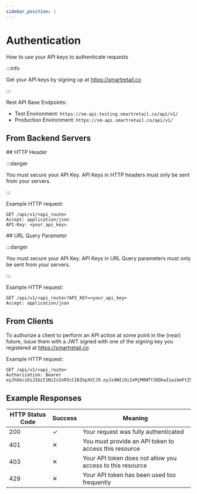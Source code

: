 ```yaml
---
sidebar_position: 1
---
```


# Authentication

How to use your API keys to authenticate requests

:::info

Get your API keys by signing up at https://smartretail.co

:::

Rest API Base Endpoints:

* Test Environment: `https://sm-api-testing.smartretail.co/api/v1/`
* Production Environment: `https://sm-api.smartretail.co/api/v1/`

## From Backend Servers

<Tabs>
<TabItem value="HTTP_Header" label="HTTP Header">
## HTTP Header

:::danger

You must secure your API Key. API Keys in HTTP headers must only be sent from your servers.

:::

Example HTTP request:

```
GET /api/v1/<api_route>
Accept: application/json
API-Key: <your_api_key>
```
</TabItem>
<TabItem value="URL_Query_Parameter" label="URL Query Parameter">
## URL Query Parameter

:::danger

You must secure your API Key. API Keys in URL Query parameters must only be sent from your servers.

:::

Example HTTP request:

```
GET /api/v1/<api_route>?API_KEY=<your_api_key>
Accept: application/json
```

</TabItem>
</Tabs>

## From Clients

To authorize a client to perform an API action at some point in the (near) future, issue them with a JWT
signed with one of the signing key you registered at https://smartretail.co

Example HTTP request:

```
GET /api/v1/<api_route>
Authorization: Bearer eyJhbGciOiJIUzI1NiIsInR5cCI6IkpXVCJ9.eyJzdWIiOiIxMjM0NTY3ODkwIiwibmFtZSI6IkpvaG4gRG9lIiwiaWF0IjoxNTE2MjM5MDIyfQ.SflKxwRJSMeKKF2QT4fwpMeJf36POk6yJV_adQssw5c
```

## Example Responses

| HTTP Status Code | Success | Meaning                                                    |
|------------------|---------|------------------------------------------------------------|
| 200              | &#10003;| Your request was fully authenticated                       |
| 401              | &#10005;| You must provide an API token to access this resource      |
| 403              | &#10005;| Your API token does not allow you access to this resource  |
| 429              | &#10005;| Your API token has been used too frequently                |

